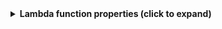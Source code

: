 <details>
<summary><b>Lambda function properties (click to expand)</b></summary>

| Property | JQ Path | Type | Action Required |
|----------|---------|------|-----------------|
| Architectures | `.Properties.Architectures` | array | ListFunctionsAction (default) |
| Code SHA256 | `.Properties.CodeSha256` | string | ListFunctionsAction (default) |
| Code Size | `.Properties.CodeSize` | number | ListFunctionsAction (default) |
| Dead Letter Config | `.Properties.DeadLetterConfig` | object | ListFunctionsAction (default) |
| Description | `.Properties.Description` | string | ListFunctionsAction (default) |
| Environment | `.Properties.Environment` | object | ListFunctionsAction (default) |
| Ephemeral Storage | `.Properties.EphemeralStorage` | object | ListFunctionsAction (default) |
| File System Configs | `.Properties.FileSystemConfigs` | array | ListFunctionsAction (default) |
| Function ARN | `.Properties.FunctionArn` | string | ListFunctionsAction (default) |
| Function Name | `.Properties.FunctionName` | string | ListFunctionsAction (default) |
| Handler | `.Properties.Handler` | string | ListFunctionsAction (default) |
| Image Config Response | `.Properties.ImageConfigResponse` | object | ListFunctionsAction (default) |
| KMS Key ARN | `.Properties.KmsKeyArn` | string | ListFunctionsAction (default) |
| Last Modified | `.Properties.LastModified` | string | ListFunctionsAction (default) |
| Last Update Status | `.Properties.LastUpdateStatus` | string | ListFunctionsAction (default) |
| Last Update Status Reason | `.Properties.LastUpdateStatusReason` | string | ListFunctionsAction (default) |
| Last Update Status Reason Code | `.Properties.LastUpdateStatusReasonCode` | string | ListFunctionsAction (default) |
| Layers | `.Properties.Layers` | array | ListFunctionsAction (default) |
| Logging Config | `.Properties.LoggingConfig` | object | ListFunctionsAction (default) |
| Master ARN | `.Properties.MasterArn` | string | ListFunctionsAction (default) |
| Memory Size | `.Properties.MemorySize` | number | ListFunctionsAction (default) |
| Package Type | `.Properties.PackageType` | string | ListFunctionsAction (default) |
| Revision ID | `.Properties.RevisionId` | string | ListFunctionsAction (default) |
| Role | `.Properties.Role` | string | ListFunctionsAction (default) |
| Runtime | `.Properties.Runtime` | string | ListFunctionsAction (default) |
| Runtime Version Config | `.Properties.RuntimeVersionConfig` | object | ListFunctionsAction (default) |
| Signing Job ARN | `.Properties.SigningJobArn` | string | ListFunctionsAction (default) |
| Signing Profile Version ARN | `.Properties.SigningProfileVersionArn` | string | ListFunctionsAction (default) |
| Snap Start | `.Properties.SnapStart` | object | ListFunctionsAction (default) |
| State | `.Properties.State` | string | ListFunctionsAction (default) |
| State Reason | `.Properties.StateReason` | string | ListFunctionsAction (default) |
| State Reason Code | `.Properties.StateReasonCode` | string | ListFunctionsAction (default) |
| Tags | `.Properties.Tags` | array | ListTagsAction (optional) |
| Timeout | `.Properties.Timeout` | number | ListFunctionsAction (default) |
| Tracing Config | `.Properties.TracingConfig` | object | ListFunctionsAction (default) |
| Version | `.Properties.Version` | string | ListFunctionsAction (default) |
| VPC Config | `.Properties.VpcConfig` | object | ListFunctionsAction (default) |

</details>